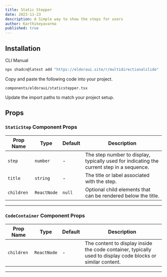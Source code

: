 ```yaml
---
title: Static Stepper
date: 2023-11-23
description: A Simple way to show the steps for users
author: Karthikeyavarma
published: true
---
```


<ComponentPreview name="staticstepperdemo" />

## Installation


<Tabs defaultValue="cli">

<TabsList>
  <TabsTrigger value="cli">CLI</TabsTrigger>
  <TabsTrigger value="manual">Manual</TabsTrigger>
</TabsList>
<TabsContent value="cli">

```bash
npx shadcn@latest add "https://eldoraui.site/r/multidirectionalslide"
```

</TabsContent>

<TabsContent value="manual">
<Steps>

<Step>Copy and paste the following code into your project.</Step>

`components/eldoraui/staticstepper.tsx`

<ComponentSource name="staticstepper" />

<Step>Update the import paths to match your project setup.</Step>

</Steps>

</TabsContent>

</Tabs>



## Props

### `StaticStep` Component Props

| Prop Name  | Type        | Default | Description                                                                               |
| ---------- | ----------- | ------- | ----------------------------------------------------------------------------------------- |
| `step`     | `number`    | -       | The step number to display, typically used for indicating the current step in a sequence. |
| `title`    | `string`    | -       | The title or label associated with the step.                                              |
| `children` | `ReactNode` | `null`  | Optional child elements that can be rendered below the title.                             |

---

### `CodeContainer` Component Props

| Prop Name  | Type        | Default | Description                                                                                                 |
| ---------- | ----------- | ------- | ----------------------------------------------------------------------------------------------------------- |
| `children` | `ReactNode` | -       | The content to display inside the code container, typically used to display code blocks or similar content. |

---
